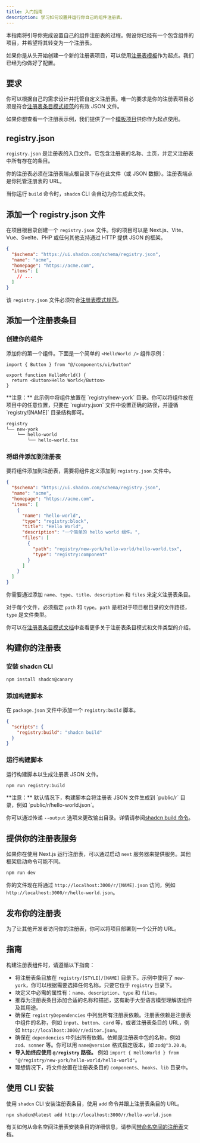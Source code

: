 ```yaml
---
title: 入门指南
description: 学习如何设置并运行你自己的组件注册表。
---
```


本指南将引导你完成设置自己的组件注册表的过程。假设你已经有一个包含组件的项目，并希望将其转变为一个注册表。

如果你是从头开始创建一个新的注册表项目，可以使用[注册表模板](https://github.com/shadcn-ui/registry-template)作为起点。我们已经为你做好了配置。

## 要求

你可以根据自己的需求设计并托管自定义注册表。唯一的要求是你的注册表项目必须是符合[注册表条目模式规范](/docs/registry/registry-item-json)的有效 JSON 文件。

如果你想查看一个注册表示例，我们提供了一个[模板项目](https://github.com/shadcn-ui/registry-template)供你作为起点使用。

## registry.json

`registry.json` 是注册表的入口文件。它包含注册表的名称、主页，并定义注册表中所有存在的条目。

你的注册表必须在注册表端点根目录下存在此文件（或 JSON 数据）。注册表端点是你托管注册表的 URL。

当你运行 `build` 命令时，`shadcn` CLI 会自动为你生成此文件。

## 添加一个 registry.json 文件

在项目根目录创建一个 `registry.json` 文件。你的项目可以是 Next.js、Vite、Vue、Svelte、PHP 或任何其他支持通过 HTTP 提供 JSON 的框架。

```json title="registry.json" showLineNumbers
{
  "$schema": "https://ui.shadcn.com/schema/registry.json",
  "name": "acme",
  "homepage": "https://acme.com",
  "items": [
    // ...
  ]
}
```

该 `registry.json` 文件必须符合[注册表模式规范](/docs/registry/registry-json)。

## 添加一个注册表条目

### 创建你的组件

添加你的第一个组件。下面是一个简单的 `<HelloWorld />` 组件示例：

```tsx title="registry/new-york/hello-world/hello-world.tsx" showLineNumbers
import { Button } from "@/components/ui/button"

export function HelloWorld() {
  return <Button>Hello World</Button>
}
```

<Callout className="mt-6">
  **注意：** 此示例中将组件放置在 `registry/new-york` 目录。你可以将组件放在项目中的任意位置，只要在 `registry.json` 文件中设置正确的路径，并遵循 `registry/[NAME]` 目录结构即可。
</Callout>

```txt
registry
└── new-york
    └── hello-world
        └── hello-world.tsx
```

### 将组件添加到注册表

要将组件添加到注册表，需要将组件定义添加到 `registry.json` 文件中。

```json title="registry.json" showLineNumbers {6-17}
{
  "$schema": "https://ui.shadcn.com/schema/registry.json",
  "name": "acme",
  "homepage": "https://acme.com",
  "items": [
    {
      "name": "hello-world",
      "type": "registry:block",
      "title": "Hello World",
      "description": "一个简单的 hello world 组件。",
      "files": [
        {
          "path": "registry/new-york/hello-world/hello-world.tsx",
          "type": "registry:component"
        }
      ]
    }
  ]
}
```

你需要通过添加 `name`、`type`、`title`、`description` 和 `files` 来定义注册表条目。

对于每个文件，必须指定 `path` 和 `type`。`path` 是相对于项目根目录的文件路径，`type` 是文件类型。

你可以在[注册表条目模式文档](/docs/registry/registry-item-json)中查看更多关于注册表条目模式和文件类型的介绍。

## 构建你的注册表

### 安装 shadcn CLI

```bash
npm install shadcn@canary
```

### 添加构建脚本

在 `package.json` 文件中添加一个 `registry:build` 脚本。

```json title="package.json" showLineNumbers
{
  "scripts": {
    "registry:build": "shadcn build"
  }
}
```

### 运行构建脚本

运行构建脚本以生成注册表 JSON 文件。

```bash
npm run registry:build
```

<Callout className="mt-6">
  **注意：** 默认情况下，构建脚本会将注册表 JSON 文件生成到 `public/r` 目录，例如 `public/r/hello-world.json`。

你可以通过传递 `--output` 选项来更改输出目录。详情请参阅[shadcn build 命令](/docs/cli#build)。
</Callout>

## 提供你的注册表服务

如果你在使用 Next.js 运行注册表，可以通过启动 `next` 服务器来提供服务。其他框架启动命令可能不同。

```bash
npm run dev
```

你的文件现在将通过 `http://localhost:3000/r/[NAME].json` 访问，例如 `http://localhost:3000/r/hello-world.json`。

## 发布你的注册表

为了让其他开发者访问你的注册表，你可以将项目部署到一个公开的 URL。

## 指南

构建注册表组件时，请遵循以下指南：

- 将注册表条目放在 `registry/[STYLE]/[NAME]` 目录下。示例中使用了 `new-york`，你可以根据需要选择任何名称，只要它位于 `registry` 目录下。
- 块定义中必需的属性有：`name`、`description`、`type` 和 `files`。
- 推荐为注册表条目添加合适的名称和描述，这有助于大型语言模型理解该组件及其用途。
- 确保在 `registryDependencies` 中列出所有注册表依赖。注册表依赖是注册表中组件的名称，例如 `input`、`button`、`card` 等，或者注册表条目的 URL，例如 `http://localhost:3000/r/editor.json`。
- 确保在 `dependencies` 中列出所有依赖。依赖是注册表中包的名称，例如 `zod`、`sonner` 等。你可以用 `name@version` 格式指定版本，如 `zod@^3.20.0`。
- **导入始终应使用 `@/registry` 路径。** 例如 `import { HelloWorld } from "@/registry/new-york/hello-world/hello-world"`。
- 理想情况下，将文件放置在注册表条目的 `components`、`hooks`、`lib` 目录中。

## 使用 CLI 安装

使用 `shadcn` CLI 安装注册表条目，使用 `add` 命令并跟上注册表条目的 URL。

```bash
npx shadcn@latest add http://localhost:3000/r/hello-world.json
```

有关如何从命名空间注册表安装条目的详细信息，请参阅[带命名空间的注册表](/docs/registry/namespace)文档。